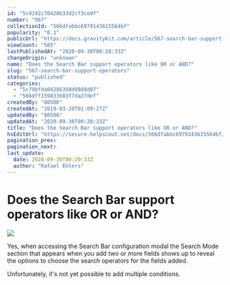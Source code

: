 ```yaml
---
id: "5c9192c70428633d2cf3ce9f"
number: "567"
collectionId: "566dfabbc6979143615564bf"
popularity: "0.1"
publicUrl: "https://docs.gravitykit.com/article/567-search-bar-support-operators"
viewCount: "585"
lastPublishedAt: "2020-09-30T00:20:33Z"
changeOrigin: "unknown"
name: "Does the Search Bar support operators like OR or AND?"
slug: "567-search-bar-support-operators"
status: "published"
categories: 
  - "5c79bfda04286350d0888d07"
  - "566dff159033603f7da27def"
createdBy: "80506"
createdAt: "2019-03-20T01:09:27Z"
updatedBy: "80506"
updatedAt: "2020-09-30T00:20:33Z"
title: "Does the Search Bar support operators like OR or AND?"
hsEditUrl: "https://secure.helpscout.net/docs/566dfabbc6979143615564bf/article/5c9192c70428633d2cf3ce9f"
pagination_prev: 
pagination_next: 
last_update:
  date: 2020-09-30T00:20:33Z
  author: "Rafael Ehlers"
---
```


# Does the Search Bar support operators like OR or AND?

![](https://s3.amazonaws.com/helpscout.net/docs/assets/54c58489e4b051242988532c/images/5f73ce6ecff47e00168fb979/file-oORbGluIUl.png)

Yes, when accessing the Search Bar configuration modal the Search Mode section that appears when you add two or more fields shows up to reveal the options to choose the search operators for the fields added.

Unfortunately, it's not yet possible to add multiple conditions.